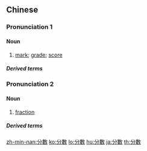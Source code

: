 {{also|分数}}
==Chinese==
{{zh-forms|s=分数}}
{{wikipedia|lang=zh}}

===Pronunciation 1===
{{zh-pron
|m=fēnshù,er=y
|c=fan1 sou3
|h=pfs=fûn-su
|mn=hun-sò͘
|w=1fen su
|cat=n
}}

====Noun====
{{zh-noun}}

# [[mark]]; [[grade]]; [[score]]

=====Derived terms=====
{{zh-der|打分數|分數線}}

===Pronunciation 2===
{{zh-pron
|m=fēnshù,er=y
|c=fan6 sou3
|h=pfs=fûn-su
|mn=hun-sò͘
|w=1fen su
|cat=n
}}

====Noun====
{{zh-noun}}

# {{lb|zh|arithmetic}} [[fraction]]

=====Derived terms=====
{{zh-der|假分數|帶分數|最簡分數|百分數|真分數|簡分數|約分數|繁分數}}

{{zh-cat|Intermediate}}

[[zh-min-nan:分數]]
[[ko:分數]]
[[lo:分數]]
[[hu:分數]]
[[ja:分數]]
[[th:分數]]